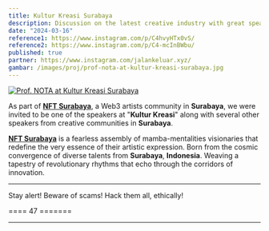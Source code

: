 ```yaml
---
title: Kultur Kreasi Surabaya
description: Discussion on the latest creative industry with great speakers and illustration competition in Surabaya.
date: "2024-03-16"
reference1: https://www.instagram.com/p/C4hvyHTx0vS/
reference2: https://www.instagram.com/p/C4-mcInBWbu/
published: true
partner: https://www.instagram.com/jalankeluar.xyz/
gambar: /images/proj/prof-nota-at-kultur-kreasi-surabaya.jpg
---
```


[![Prof. NOTA at Kultur Kreasi Surabaya](/images/proj/prof-nota-at-kultur-kreasi-surabaya.jpg)](/images/proj/prof-nota-at-kultur-kreasi-surabaya.jpg "Prof. NOTA at Kultur Kreasi Surabaya")

As part of [**NFT Surabaya**](https://www.instagram.com/nft.surabaya/ "Komunitas NFT Surabaya"), a Web3 artists community in **Surabaya**, we were invited to be one of the speakers at "**Kultur Kreasi**" along with several other speakers from creative communities in **Surabaya**.

[**NFT Surabaya**](https://www.instagram.com/nft.surabaya/ "Komunitas NFT Surabaya") is a fearless assembly of mamba-mentalities visionaries that redefine the very essence of their artistic expression. Born from the cosmic convergence of diverse talents from **Surabaya**, **Indonesia**. Weaving a tapestry of revolutionary rhythms that echo through the corridors of innovation.

---

Stay alert! Beware of scams! Hack them all, ethically!

==== 47 =======

---
